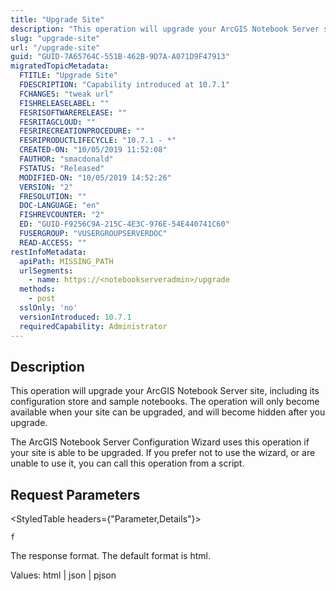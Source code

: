 ```yaml
---
title: "Upgrade Site"
description: "This operation will upgrade your ArcGIS Notebook Server site. The operation will only become available when your site can be upgraded, and will become hidden after you upgrade."
slug: "upgrade-site"
url: "/upgrade-site"
guid: "GUID-7A65764C-551B-462B-9D7A-A071D9F47913"
migratedTopicMetadata:
  FTITLE: "Upgrade Site"
  FDESCRIPTION: "Capability introduced at 10.7.1"
  FCHANGES: "tweak url"
  FISHRELEASELABEL: ""
  FESRISOFTWARERELEASE: ""
  FESRITAGCLOUD: ""
  FESRIRECREATIONPROCEDURE: ""
  FESRIPRODUCTLIFECYCLE: "10.7.1 - *"
  CREATED-ON: "10/05/2019 11:52:08"
  FAUTHOR: "smacdonald"
  FSTATUS: "Released"
  MODIFIED-ON: "10/05/2019 14:52:26"
  VERSION: "2"
  FRESOLUTION: ""
  DOC-LANGUAGE: "en"
  FISHREVCOUNTER: "2"
  ED: "GUID-F9256C9A-215C-4E3C-976E-54E440741C60"
  FUSERGROUP: "VUSERGROUPSERVERDOC"
  READ-ACCESS: ""
restInfoMetadata:
  apiPath: MISSING_PATH
  urlSegments:
    - name: https://<notebookserveradmin>/upgrade
  methods:
    - post
  sslOnly: 'no'
  versionIntroduced: 10.7.1
  requiredCapability: Administrator
---
```


## Description

This operation will upgrade your ArcGIS Notebook Server site, including its configuration store and sample notebooks. The operation will only become available when your site can be upgraded, and will become hidden after you upgrade.

The ArcGIS Notebook Server Configuration Wizard uses this operation if your site is able to be upgraded. If you prefer not to use the wizard, or are unable to use it, you can call this operation from a script.

##  Request Parameters 

<StyledTable headers={"Parameter,Details"}>

<StyledTableRow>

<StyledTableCell cellStyle="markdown">

`f` 

</StyledTableCell>

<StyledTableCell cellStyle="markdown">

The response format. The default format is html.

Values: html | json | pjson

</StyledTableCell>

</StyledTableRow>

</StyledTable>
